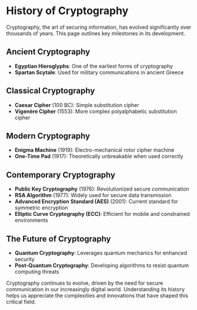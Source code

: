 # History of Cryptography

Cryptography, the art of securing information, has evolved significantly over thousands of years. This page outlines key milestones in its development.

## Ancient Cryptography

- **Egyptian Hieroglyphs**: One of the earliest forms of cryptography
- **Spartan Scytale**: Used for military communications in ancient Greece

## Classical Cryptography

- **Caesar Cipher** (100 BC): Simple substitution cipher
- **Vigenère Cipher** (1553): More complex polyalphabetic substitution cipher

## Modern Cryptography

- **Enigma Machine** (1919): Electro-mechanical rotor cipher machine
- **One-Time Pad** (1917): Theoretically unbreakable when used correctly

## Contemporary Cryptography

- **Public Key Cryptography** (1976): Revolutionized secure communication
- **RSA Algorithm** (1977): Widely used for secure data transmission
- **Advanced Encryption Standard (AES)** (2001): Current standard for symmetric encryption
- **Elliptic Curve Cryptography (ECC)**: Efficient for mobile and constrained environments

## The Future of Cryptography

- **Quantum Cryptography**: Leverages quantum mechanics for enhanced security
- **Post-Quantum Cryptography**: Developing algorithms to resist quantum computing threats

Cryptography continues to evolve, driven by the need for secure communication in our increasingly digital world. Understanding its history helps us appreciate the complexities and innovations that have shaped this critical field.